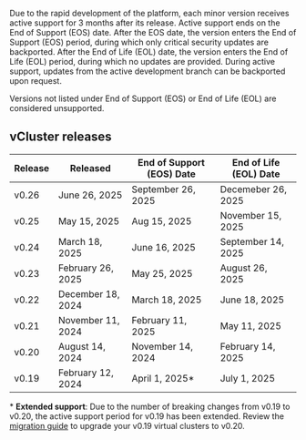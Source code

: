 
Due to the rapid development of the platform, each minor version receives active support for 3 months after its release. Active support ends on the End of Support (EOS) date. After the EOS date, the version enters the End of Support (EOS) period, during which only critical security updates are backported. After the End of Life (EOL) date, the version enters the End of Life (EOL) period, during which no updates are provided. During active support, updates from the active development branch can be backported upon request.

Versions not listed under End of Support (EOS) or End of Life (EOL) are considered unsupported.

## vCluster releases

| Release | Released | End of Support (EOS) Date | End of Life (EOL) Date |
|---|---|---|---|
| v0.26 | June 26, 2025  | September 26, 2025 | Decemeber 26, 2025 |
| v0.25 | May 15, 2025   | Aug 15, 2025  | November 15, 2025  |
| v0.24 | March 18, 2025 | June 16, 2025 | September 14, 2025 |
| v0.23 | February 26, 2025 | May 25, 2025 | August 26, 2025 |
| v0.22 | December 18, 2024 | March 18, 2025 | June 18, 2025 |
| v0.21 | November 11, 2024 | February 11, 2025 | May 11, 2025 |
| v0.20 | August 14, 2024 | November 14, 2024 | February 14, 2025 |
| v0.19 | February 12, 2024 | April 1, 2025* | July 1, 2025 |

\* **Extended support**: Due to the number of breaking changes from v0.19 to v0.20, the active support period for v0.19 has been extended. Review the [migration guide](/vcluster/reference/migrations/0-20-migration) to upgrade your v0.19 virtual clusters to v0.20.

<SupportTerminology />
